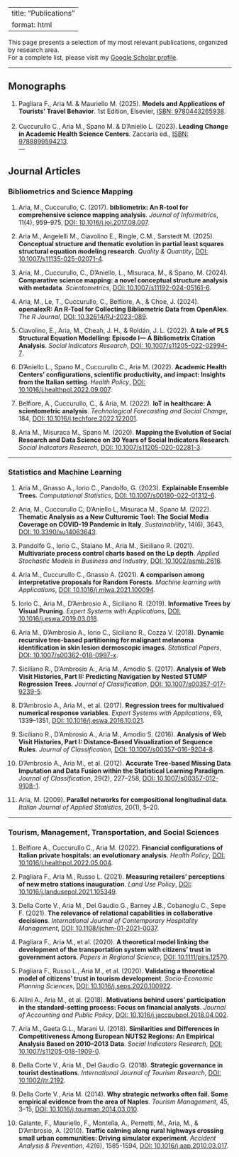 
---
title: "Publications"
format: html
---

This page presents a selection of my most relevant publications, organized by research area.  
For a complete list, please visit my <a href="https://scholar.google.com/citations?user=Qu66YZQAAAAJ" target="_blank">Google Scholar profile</a>.

---

## Monographs

1. Pagliara F., Aria M. & Mauriello M. (2025). **Models and Applications of Tourists’ Travel Behavior**. 1st Edition, Elsevier, <a href="https://doi.org/10.1016/C2023-0-01250-X" target="_blank">ISBN: 9780443265938</a>.  
<br>
2. Cuccurullo C., Aria M., Spano M. & D’Aniello L. (2023). **Leading Change in Academic Health Science Centers**. Zaccaria ed., <a href="https://doi.org/10.5281/zenodo.15193956" target="_blank">ISBN: 9788899594213</a>.
<br>
---

## Journal Articles 

### Bibliometrics and Science Mapping

1. Aria, M., Cuccurullo, C. (2017). **bibliometrix: An R-tool for comprehensive science mapping analysis**. *Journal of Informetrics*, 11(4), 959–975, <a href="https://doi.org/10.1016/j.joi.2017.08.007" target="_blank"> DOI: 10.1016/j.joi.2017.08.007</a>.

2. Aria M., Angelelli M., Ciavolino E., Ringle, C.M., Sarstedt M. (2025). **Conceptual structure and thematic evolution in partial least squares structural equation modeling research**. *Quality & Quantity*, <a href="https://doi.org/10.1007/s11135-025-02071-4" target="_blank"> DOI: 10.1007/s11135-025-02071-4</a>.

3. Aria, M., Cuccurullo, C., D’Aniello, L., Misuraca, M., & Spano, M. (2024). **Comparative science mapping: a novel conceptual structure analysis with metadata**. *Scientometrics*, <a href="https://doi.org/10.1007/s11192-024-05161-6" target="_blank"> DOI: 10.1007/s11192-024-05161-6</a>.

4. Aria, M., Le, T., Cuccurullo, C., Belfiore, A., & Choe, J. (2024). **openalexR: An R-Tool for Collecting Bibliometric Data from OpenAlex**. *The R Journal*, <a href="https://doi.org/10.32614/RJ-2023-089" target="_blank"> DOI: 10.32614/RJ-2023-089</a>.

5. Ciavolino, E., Aria, M., Cheah, J. H., & Roldán, J. L. (2022). **A tale of PLS Structural Equation Modelling: Episode I— A Bibliometrix Citation Analysis**. *Social Indicators Research*, <a href="https://doi.org/10.1007/s11205-022-02994-7" target="_blank"> DOI: 10.1007/s11205-022-02994-7</a>.

6. D’Aniello L., Spano M., Cuccurullo C., Aria M. (2022). **Academic Health Centers’ configurations, scientific productivity, and impact: Insights from the Italian setting**. *Health Policy*, <a href="https://doi.org/10.1016/j.healthpol.2022.09.007" target="_blank"> DOI: 10.1016/j.healthpol.2022.09.007</a>.

7. Belfiore, A., Cuccurullo, C., & Aria, M. (2022). **IoT in healthcare: A scientometric analysis**. *Technological Forecasting and Social Change*, 184, <a href="https://doi.org/10.1016/j.techfore.2022.122001" target="_blank"> DOI: 10.1016/j.techfore.2022.122001</a>.

8. Aria M., Misuraca M., Spano M. (2020). **Mapping the Evolution of Social Research and Data Science on 30 Years of Social Indicators Research**. *Social Indicators Research*, <a href="https://doi.org/10.1007/s11205-020-02281-3" target="_blank"> DOI: 10.1007/s11205-020-02281-3</a>.  


---

### Statistics and Machine Learning

1. Aria M., Gnasso A., Iorio C., Pandolfo, G. (2023). **Explainable Ensemble Trees**. *Computational Statistics*, <a href="https://doi.org/10.1007/s00180-022-01312-6" target="_blank"> DOI: 10.1007/s00180-022-01312-6</a>.

2. Aria, M., Cuccurullo C, D'Aniello L, Misuraca M., Spano M. (2022). **Thematic Analysis as a New Culturomic Tool: The Social Media Coverage on COVID-19 Pandemic in Italy**. *Sustainability*, 14(6), 3643, <a href="https://doi.org/10.3390/su14063643" target="_blank"> DOI: 10.3390/su14063643</a>.

3. Pandolfo G., Iorio C., Staiano M., Aria M., Siciliano R. (2021). **Multivariate process control charts based on the Lp depth**. *Applied Stochastic Models in Business and Industry*, <a href="https://doi.org/10.1002/asmb.2616" target="_blank"> DOI: 10.1002/asmb.2616</a>.

4. Aria M., Cuccurullo C., Gnasso A. (2021). **A comparison among interpretative proposals for Random Forests**. *Machine learning with Applications*, <a href="https://doi.org/10.1016/j.mlwa.2021.100094" target="_blank"> DOI: 10.1016/j.mlwa.2021.100094</a>.

5. Iorio C., Aria M., D'Ambrosio A., Siciliano R. (2019). **Informative Trees by Visual Pruning**. *Expert Systems with Applications*, <a href="https://doi.org/10.1016/j.eswa.2019.03.018" target="_blank"> DOI: 10.1016/j.eswa.2019.03.018</a>.

6. Aria M., D'Ambrosio A., Iorio C., Siciliano R., Cozza V. (2018). **Dynamic recursive tree-based partitioning for malignant melanoma identification in skin lesion dermoscopic images**. *Statistical Papers*, <a href="https://doi.org/10.1007/s00362-018-0997-x" target="_blank"> DOI: 10.1007/s00362-018-0997-x</a>.

7. Siciliano R., D'Ambrosio A., Aria M., Amodio S. (2017). **Analysis of Web Visit Histories, Part II: Predicting Navigation by Nested STUMP Regression Trees**. *Journal of Classification*, <a href="https://doi.org/10.1007/s00357-017-9239-5" target="_blank"> DOI: 10.1007/s00357-017-9239-5</a>.

8. D’Ambrosio A., Aria M., et al. (2017). **Regression trees for multivalued numerical response variables**. *Expert Systems with Applications*, 69, 1339–1351, <a href="https://doi.org/10.1016/j.eswa.2016.10.021" target="_blank"> DOI: 10.1016/j.eswa.2016.10.021</a>.

9. Siciliano R., D'Ambrosio A., Aria M., Amodio S. (2016). **Analysis of Web Visit Histories, Part I: Distance-Based Visualization of Sequence Rules**. *Journal of Classification*, <a href="https://doi.org/10.1007/s00357-016-9204-8" target="_blank"> DOI: 10.1007/s00357-016-9204-8</a>.

10. D’Ambrosio A., Aria M., et al. (2012). **Accurate Tree-based Missing Data Imputation and Data Fusion within the Statistical Learning Paradigm**. *Journal of Classification*, 29(2), 227–258, <a href="https://doi.org/10.1007/s00357-012-9108-1" target="_blank"> DOI: 10.1007/s00357-012-9108-1</a>.

11. Aria, M. (2009). **Parallel networks for compositional longitudinal data**. *Italian Journal of Applied Statistics*, 20(1), 5–20.

---

### Tourism, Management, Transportation, and Social Sciences

1. Belfiore A., Cuccurullo C., Aria M. (2022). **Financial configurations of Italian private hospitals: an evolutionary analysis**. *Health Policy*, <a href="https://doi.org/10.1016/j.healthpol.2022.05.004" target="_blank"> DOI: 10.1016/j.healthpol.2022.05.004</a>.

2. Pagliara F., Aria M., Russo L. (2021). **Measuring retailers’ perceptions of new metro stations inauguration**. *Land Use Policy*, <a href="https://doi.org/10.1016/j.landusepol.2021.105349" target="_blank"> DOI: 10.1016/j.landusepol.2021.105349</a>.

3. Della Corte V., Aria M., Del Gaudio G., Barney J.B., Cobanoglu C., Sepe F. (2021). **The relevance of relational capabilities in collaborative decisions**. *International Journal of Contemporary Hospitality Management*, <a href="https://doi.org/10.1108/ijchm-01-2021-0037" target="_blank"> DOI: 10.1108/ijchm-01-2021-0037</a>.

4. Pagliara F., Aria M., et al. (2020). **A theoretical model linking the development of the transportation system with citizens' trust in government actors**. *Papers in Regional Science*, <a href="https://doi.org/10.1111/pirs.12570" target="_blank"> DOI: 10.1111/pirs.12570</a>.

5. Pagliara F., Russo L., Aria M., et al. (2020). **Validating a theoretical model of citizens’ trust in tourism development**. *Socio-Economic Planning Sciences*, <a href="https://doi.org/10.1016/j.seps.2020.100922" target="_blank"> DOI: 10.1016/j.seps.2020.100922</a>.

6. Allini A., Aria M., et al. (2018). **Motivations behind users’ participation in the standard-setting process: Focus on financial analysts**. *Journal of Accounting and Public Policy*, <a href="https://doi.org/10.1016/j.jaccpubpol.2018.04.002" target="_blank"> DOI: 10.1016/j.jaccpubpol.2018.04.002</a>.

7. Aria M., Gaeta G.L., Marani U. (2018). **Similarities and Differences in Competitiveness Among European NUTS2 Regions: An Empirical Analysis Based on 2010–2013 Data**. *Social Indicators Research*, <a href="https://doi.org/10.1007/s11205-018-1909-0" target="_blank"> DOI: 10.1007/s11205-018-1909-0</a>.

8. Della Corte V., Aria M., Del Gaudio G. (2018). **Strategic governance in tourist destinations**. *International Journal of Tourism Research*, <a href="https://doi.org/10.1002/jtr.2192" target="_blank"> DOI: 10.1002/jtr.2192</a>.

9. Della Corte V., Aria M. (2014). **Why strategic networks often fail. Some empirical evidence from the area of Naples**. *Tourism Management*, 45, 3–15, <a href="https://doi.org/10.1016/j.tourman.2014.03.010" target="_blank"> DOI: 10.1016/j.tourman.2014.03.010</a>.

10. Galante, F., Mauriello, F., Montella, A., Pernetti, M., Aria, M., & D’Ambrosio, A. (2010). **Traffic calming along rural highways crossing small urban communities: Driving simulator experiment**. *Accident Analysis & Prevention*, 42(6), 1585-1594, <a href="https://doi.org/10.1016/j.aap.2010.03.017" target="_blank"> DOI: 10.1016/j.aap.2010.03.017</a>.
